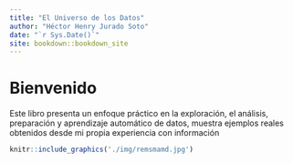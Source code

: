 ```yaml
--- 
title: "El Universo de los Datos"
author: "Héctor Henry Jurado Soto"
date: "`r Sys.Date()`"
site: bookdown::bookdown_site
---
```







# Bienvenido
Este libro presenta un enfoque práctico   en la exploración, el  análisis, preparación  y aprendizaje automático de datos, muestra  ejemplos reales obtenidos desde mi propia experiencia con información

```r

knitr::include_graphics('./img/remsmamd.jpg')
```
